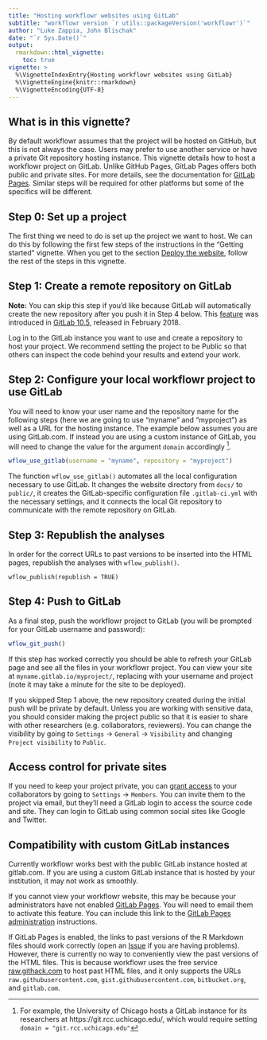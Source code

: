 ```yaml
---
title: "Hosting workflowr websites using GitLab"
subtitle: "workflowr version `r utils::packageVersion('workflowr')`"
author: "Luke Zappia, John Blischak"
date: "`r Sys.Date()`"
output:
  rmarkdown::html_vignette:
    toc: true
vignette: >
  %\VignetteIndexEntry{Hosting workflowr websites using GitLab}
  %\VignetteEngine{knitr::rmarkdown}
  %\VignetteEncoding{UTF-8}
---
```


## What is in this vignette?

By default workflowr assumes that the project will be hosted on GitHub, but this
is not always the case. Users may prefer to use another service or have a
private Git repository hosting instance. This vignette details how to host a
workflowr project on GitLab. Unlike GitHub Pages, GitLab Pages offers both
public and private sites. For more details, see the documentation for [GitLab
Pages][gitlab-pages]. Similar steps will be required for other platforms but
some of the specifics will be different.

[gitlab-pages]: https://docs.gitlab.com/ee/ci/yaml/README.html#pages

## Step 0: Set up a project

The first thing we need to do is set up the project we want to host. We can do
this by following the first few steps of the instructions in the "Getting
started" vignette. When you get to the section [Deploy the
website](wflow-01-getting-started.html#deploy-the-website), follow the rest of
the steps in this vignette.

## Step 1: Create a remote repository on GitLab

**Note:** You can skip this step if you'd like because GitLab will automatically
create the new repository after you push it in Step 4 below. This
[feature][push-to-create-a-new-project] was introduced in [GitLab
10.5][gitlab-10.5], released in February 2018.

[push-to-create-a-new-project]: https://docs.gitlab.com/ee/gitlab-basics/create-project.html#push-to-create-a-new-project
[gitlab-10.5]: https://about.gitlab.com/releases/2018/02/22/gitlab-10-5-released/

Log in to the GitLab instance you want to use and create a repository to host
your project. We recommend setting the project to be Public so that others
can inspect the code behind your results and extend your work.

## Step 2: Configure your local workflowr project to use GitLab

You will need to know your user name and the repository name for the following
steps (here we are going to use "myname" and "myproject") as well as a URL for
the hosting instance. The example below assumes you are using GitLab.com. If
instead you are using a custom instance of GitLab, you will need to change the
value for the argument `domain` accordingly ^[For example, the University of
Chicago hosts a GitLab instance for its researchers at
https://git.rcc.uchicago.edu/, which would require setting `domain =
"git.rcc.uchicago.edu"`].

```r
wflow_use_gitlab(username = "myname", repository = "myproject")
```

The function `wflow_use_gitlab()` automates all the local configuration
necessary to use GitLab. It changes the website directory from `docs/` to
`public/`, it creates the GitLab-specific configuration file `.gitlab-ci.yml`
with the necessary settings, and it connects the local Git repository to
communicate with the remote repository on GitLab.

## Step 3: Republish the analyses

In order for the correct URLs to past versions to be inserted into the HTML
pages, republish the analyses with `wflow_publish()`.

```
wflow_publish(republish = TRUE)
```

## Step 4: Push to GitLab

As a final step, push the workflowr project to GitLab (you will be prompted for
your GitLab username and password):

```r
wflow_git_push()
```

If this step has worked correctly you should be able to refresh your GitLab page
and see all the files in your workflowr project. You can view your site at
`myname.gitlab.io/myproject/`, replacing with your username and project (note it
may take a minute for the site to be deployed).

If you skipped Step 1 above, the new repository created during the initial push
will be private by default. Unless you are working with sensitive data, you
should consider making the project public so that it is easier to share with
other researchers (e.g. collaborators, reviewers). You can change the visibility
by going to `Settings` -> `General` -> `Visibility` and changing `Project
visibility` to `Public`.

## Access control for private sites

If you need to keep your project private, you can [grant access][access-control]
to your collaborators by going to `Settings` -> `Members`. You can invite them
to the project via email, but they'll need a GitLab login to access the source
code and site. They can login to GitLab using common social sites like Google
and Twitter.

[access-control]: https://gitlab.com/help/user/project/pages/pages_access_control.md

## Compatibility with custom GitLab instances

Currently workflowr works best with the public GitLab instance hosted at
gitlab.com. If you are using a custom GitLab instance that is hosted by your
institution, it may not work as smoothly.

If you cannot view your workflowr website, this may be because your
administrators have not enabled [GitLab Pages][gitlab-pages]. You will need to
email them to activate this feature. You can include this link to the [GitLab
Pages administration][gitlab-pages-admin] instructions.

[gitlab-pages-admin]: https://git.rcc.uchicago.edu/help/administration/pages/index.md

If GitLab Pages is enabled, the links to past versions of the R Markdown files
should work correctly (open an [Issue][workflowr-issues] if you are having
problems). However, there is currently no way to conveniently view the past
versions of the HTML files. This is because workflowr uses the free service
[raw.githack.com][] to host past HTML files, and it only supports the URLs
`raw.githubusercontent.com`, `gist.githubusercontent.com`, `bitbucket.org`, and
`gitlab.com`.

[raw.githack.com]: https://raw.githack.com/
[workflowr-issues]: https://github.com/workflowr/workflowr/issues

